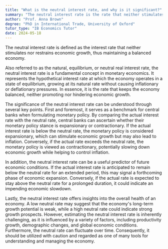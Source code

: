 ```yaml
---
title: "What is the neutral interest rate, and why is it significant?"
summary: "The neutral interest rate is the rate that neither stimulates nor restrains economic growth, maintaining a balanced economy."
author: "Prof. Anna Brown"
degree: "PhD in International Trade, University of Oxford"
tutor_type: "IB Economics Tutor"
date: 2024-05-18
---
```


The neutral interest rate is defined as the interest rate that neither stimulates nor restrains economic growth, thus maintaining a balanced economy.

Also referred to as the natural, equilibrium, or neutral real interest rate, the neutral interest rate is a fundamental concept in monetary economics. It represents the hypothetical interest rate at which the economy operates in a state of equilibrium, growing at its natural rate without causing inflationary or deflationary pressures. In essence, it is the rate that keeps the economy balanced, neither promoting nor hindering economic growth.

The significance of the neutral interest rate can be understood through several key points. First and foremost, it serves as a benchmark for central banks when formulating monetary policy. By comparing the actual interest rate with the neutral rate, central banks can ascertain whether their monetary policy stance is expansionary or contractionary. If the actual interest rate is below the neutral rate, the monetary policy is considered expansionary, which can stimulate economic growth but may also lead to inflation. Conversely, if the actual rate exceeds the neutral rate, the monetary policy is viewed as contractionary, potentially slowing down economic growth while helping to control inflation.

In addition, the neutral interest rate can be a useful predictor of future economic conditions. If the actual interest rate is anticipated to remain below the neutral rate for an extended period, this may signal a forthcoming phase of economic expansion. Conversely, if the actual rate is expected to stay above the neutral rate for a prolonged duration, it could indicate an impending economic slowdown.

Lastly, the neutral interest rate offers insights into the overall health of an economy. A low neutral rate may suggest that the economy's long-term growth potential is weak, while a high neutral rate could indicate strong growth prospects. However, estimating the neutral interest rate is inherently challenging, as it is influenced by a variety of factors, including productivity growth, demographic changes, and global economic conditions. Furthermore, the neutral rate can fluctuate over time. Consequently, it should be utilized with caution and regarded as one of many tools for understanding and managing the economy.
    